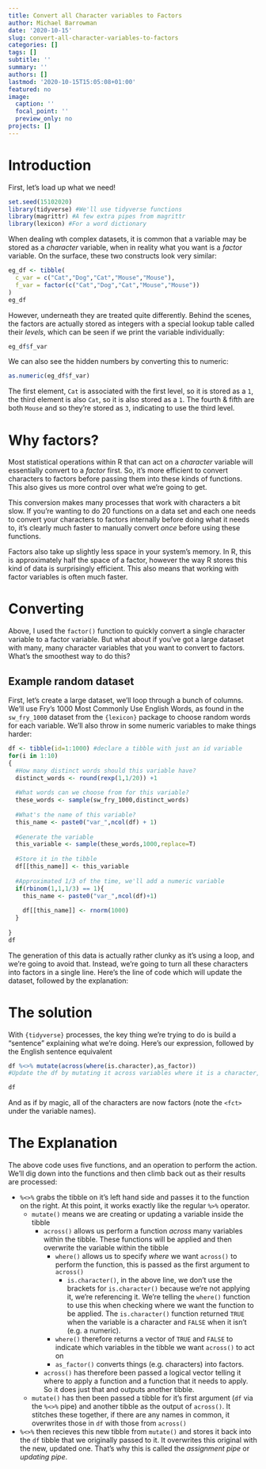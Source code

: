 ```yaml
---
title: Convert all Character variables to Factors
author: Michael Barrowman
date: '2020-10-15'
slug: convert-all-character-variables-to-factors
categories: []
tags: []
subtitle: ''
summary: ''
authors: []
lastmod: '2020-10-15T15:05:08+01:00'
featured: no
image:
  caption: ''
  focal_point: ''
  preview_only: no
projects: []
---
```


# Introduction

First, let's load up what we need!

```r
set.seed(15102020)
library(tidyverse) #We'll use tidyverse functions
library(magrittr) #A few extra pipes from magrittr
library(lexicon) #For a word dictionary
```

When dealing wth complex datasets, it is common that a variable may be stored as a *character* variable, when in reality what you want is a *factor* variable. On the surface, these two constructs look very similar:

```r
eg_df <- tibble(
  c_var = c("Cat","Dog","Cat","Mouse","Mouse"),
  f_var = factor(c("Cat","Dog","Cat","Mouse","Mouse"))
)
eg_df
```

However, underneath they are treated quite differently. Behind the scenes, the factors are actually stored as integers with a special lookup table called their _levels_, which can be seen if we print the variable individually:
```r
eg_df$f_var
```

We can also see the hidden numbers by converting this to numeric:
```r
as.numeric(eg_df$f_var)
```

The first element, `Cat` is associated with the first level, so it is stored as a `1`, the third element is also `Cat`, so it is also stored as a `1`. The fourth & fifth are both `Mouse` and so they're stored as `3`, indicating to use the third level.

# Why factors?

Most statistical operations within R that can act on a *character* variable will essentially convert to a *factor* first. So, it's more efficient to convert characters to factors before passing them into these kinds of functions. This also gives us more control over what we're going to get.

This conversion makes many processes that work with characters a bit slow. If you're wanting to do 20 functions on a data set and each one needs to convert your characters to factors internally before doing what it needs to, it's clearly much faster to manually convert _once_ before using these functions.

Factors also take up slightly less space in your system's memory. In R, this is approximately half the space of a factor, however the way R stores this kind of data is surprisingly efficient. This also means that working with factor variables is often much faster.

# Converting

Above, I used the `factor()` function to quickly convert a single character variable to a factor variable. But what about if you've got a large dataset with many, many character variables that you want to convert to factors. What's the smoothest way to do this?

## Example random dataset

First, let's create a large dataset, we'll loop through a bunch of columns. We'll use Fry's 1000 Most Commonly Use English Words, as found in the `sw_fry_1000` dataset from the `{lexicon}` package to choose random words for each variable. We'll also throw in some numeric variables to make things harder:
```r
df <- tibble(id=1:1000) #declare a tibble with just an id variable
for(i in 1:10)
{
  #How many distinct words should this variable have?
  distinct_words <- round(rexp(1,1/20)) +1
  
  #What words can we choose from for this variable?
  these_words <- sample(sw_fry_1000,distinct_words)
  
  #What's the name of this variable?
  this_name <- paste0("var_",ncol(df) + 1)
  
  #Generate the variable
  this_variable <- sample(these_words,1000,replace=T)
  
  #Store it in the tibble
  df[[this_name]] <- this_variable
  
  #Approximated 1/3 of the time, we'll add a numeric variable
  if(rbinom(1,1,1/3) == 1){
    this_name <- paste0("var_",ncol(df)+1)
    
    df[[this_name]] <- rnorm(1000)
  }
  
}
df
```

The generation of this data is actually rather clunky as it's using a loop, and we're going to avoid that. Instead, we're going to turn all these characters into factors in a single line. Here's the line of code which will update the dataset, followed by the explanation:

# The solution

With `{tidyverse}` processes, the key thing we're trying to do is build a "sentence" explaining what we're doing. Here's our expression, followed by the English sentence equivalent

```r
df %<>% mutate(across(where(is.character),as_factor))
#Update the df by mutating it across variables where it is a character, and perform as_factor

df
```

And as if by magic, all of the characters are now factors (note the `<fct>` under the variable names).

# The Explanation

The above code uses five functions, and an operation to perform the action. We'll dig down into the functions and then climb back out as their results are processed:

* `%<>%` grabs the tibble on it's left hand side and passes it to the function on the right. At this point, it works exactly like the regular `%>%` operator.
    * `mutate()` means we are creating or updating a variable inside the tibble
        * `across()` allows us perform a function _across_ many variables within the tibble. These functions will be applied and then overwrite the variable within the tibble
            * `where()` allows us to specify _where_ we want `across()` to perform the function, this is passed as the first argument to `across()`
                * `is.character()`, in the above line, we don't use the brackets for `is.character()` because we're not applying it, we're referencing it. We're telling the `where()` function to use this when checking where we want the function to be applied. The `is.character()` function returned `TRUE` when the variable is a character and `FALSE` when it isn't (e.g. a numeric).
            * `where()` therefore returns a vector of `TRUE` and `FALSE` to indicate which variables in the tibble we want `across()` to act on
            * `as_factor()` converts things (e.g. characters) into factors.
        * `across()` has therefore been passed a logical vector telling it where to apply a function and a function that it needs to apply. So it does just that and outputs another tibble.
    * `mutate()` has then been passed a tibble for it's first argument (`df` via the `%<>%` pipe) and another tibble as the output of `across()`. It stitches these together, if there are any names in common, it overwrites those in `df` with those from `across()`
* `%<>%` then recieves this new tibble from `mutate()` and stores it back into the `df` tibble that we originally passed to it. It overwrites this original with the new, updated one. That's why this is called the _assignment pipe_ or _updating pipe_.